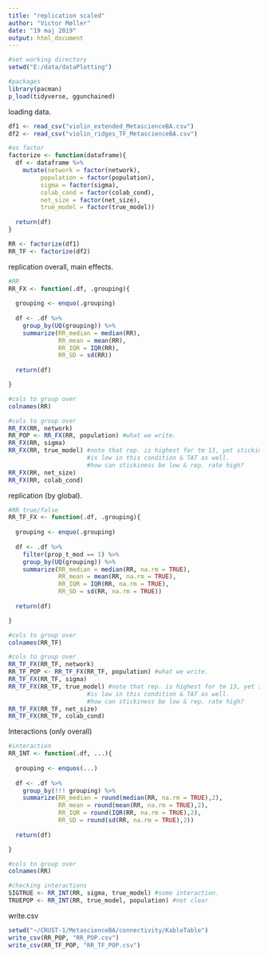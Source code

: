 ```yaml
---
title: "replication scaled"
author: "Victor Møller"
date: "19 maj 2019"
output: html_document
---
```


```r
#set working directory
setwd("E:/data/dataPlotting")

#packages 
library(pacman)
p_load(tidyverse, ggunchained) 
```

loading data. 

```r

df1 <- read_csv("violin_extended_MetascienceBA.csv")
df2 <- read_csv("violin_ridges_TF_MetascienceBA.csv")

#as factor
factorize <- function(dataframe){
  df <- dataframe %>%
    mutate(network = factor(network),
         population = factor(population),
         sigma = factor(sigma),
         colab_cond = factor(colab_cond),
         net_size = factor(net_size),
         true_model = factor(true_model))
  
  return(df)
}

RR <- factorize(df1)
RR_TF <- factorize(df2)

```

replication overall, main effects. 

```r

#RR 
RR_FX <- function(.df, .grouping){
  
  grouping <- enquo(.grouping)
  
  df <- .df %>%
    group_by(UQ(grouping)) %>%
    summarize(RR_median = median(RR),
              RR_mean = mean(RR),
              RR_IQR = IQR(RR),
              RR_SD = sd(RR))
  
  return(df)

}

#cols to group over
colnames(RR)

#cols to group over
RR_FX(RR, network)
RR_POP <- RR_FX(RR, population) #what we write. 
RR_FX(RR, sigma)
RR_FX(RR, true_model) #note that rep. is highest for tm 13, yet stickiness
                      #is low in this condition & TAT as well.
                      #how can stickiness be low & rep. rate high?
RR_FX(RR, net_size)
RR_FX(RR, colab_cond)

```

replication (by global). 

```r

#RR true/false 
RR_TF_FX <- function(.df, .grouping){
  
  grouping <- enquo(.grouping)
  
  df <- .df %>%
    filter(prop_t_mod == 1) %>%
    group_by(UQ(grouping)) %>%
    summarize(RR_median = median(RR, na.rm = TRUE),
              RR_mean = mean(RR, na.rm = TRUE),
              RR_IQR = IQR(RR, na.rm = TRUE),
              RR_SD = sd(RR, na.rm = TRUE))
  
  return(df)

}

#cols to group over
colnames(RR_TF)

#cols to group over
RR_TF_FX(RR_TF, network)
RR_TF_POP <- RR_TF_FX(RR_TF, population) #what we write. 
RR_TF_FX(RR_TF, sigma)
RR_TF_FX(RR_TF, true_model) #note that rep. is highest for tm 13, yet stick
                      #is low in this condition & TAT as well.
                      #how can stickiness be low & rep. rate high?
RR_TF_FX(RR_TF, net_size)
RR_TF_FX(RR_TF, colab_cond)

```

Interactions (only overall)

```r

#interaction 
RR_INT <- function(.df, ...){
  
  grouping <- enquos(...)
  
  df <- .df %>%
    group_by(!!! grouping) %>%
    summarize(RR_median = round(median(RR, na.rm = TRUE),2),
              RR_mean = round(mean(RR, na.rm = TRUE),2),
              RR_IQR = round(IQR(RR, na.rm = TRUE),2),
              RR_SD = round(sd(RR, na.rm = TRUE),2))
  
  return(df)

}

#cols to group over
colnames(RR)

#checking interactions 
SIGTRUE <- RR_INT(RR, sigma, true_model) #some interaction. 
TRUEPOP <- RR_INT(RR, true_model, population) #not clear 

```

write.csv

```r

setwd("~/CRUST-1/MetascienceBA/connectivity/KableTable")
write_csv(RR_POP, "RR_POP.csv")
write_csv(RR_TF_POP, "RR_TF_POP.csv")


```

